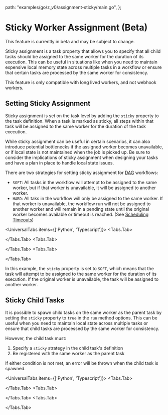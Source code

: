
  path: "examples/go/z_v0/assignment-sticky/main.go",
};


# Sticky Worker Assignment (Beta)

<Callout type="info">
  This feature is currently in beta and may be subject to change.
</Callout>

Sticky assignment is a task property that allows you to specify that all child tasks should be assigned to the same worker for the duration of its execution. This can be useful in situations like when you need to maintain expensive local memory state across multiple tasks in a workflow or ensure that certain tasks are processed by the same worker for consistency.

<Callout type="warning">
  This feature is only compatible with long lived workers, and not webhook
  workers.
</Callout>

## Setting Sticky Assignment

Sticky assignment is set on the task level by adding the `sticky` property to the task definition. When a task is marked as sticky, all steps within that task will be assigned to the same worker for the duration of the task execution.

<Callout type="warning">
  While sticky assignment can be useful in certain scenarios, it can also
  introduce potential bottlenecks if the assigned worker becomes unavailable, or
  if local state is not maintained when the job is picked up. Be sure to
  consider the implications of sticky assignment when designing your tasks and
  have a plan in place to handle local state issues.
</Callout>

There are two strategies for setting sticky assignment for [DAG](./dags.mdx) workflows:

- `SOFT`: All tasks in the workflow will attempt to be assigned to the same worker, but if that worker is unavailable, it will be assigned to another worker.
- `HARD`: All taks in the workflow will only be assigned to the same worker. If that worker is unavailable, the workflow run will not be assigned to another worker and will remain in a pending state until the original worker becomes available or timeout is reached. (See [Scheduling Timeouts](./timeouts.mdx#task-level-timeouts))

<UniversalTabs items={['Python', 'Typescript']}>
  <Tabs.Tab>

<Snippet src={snippets.python.sticky_workers.worker} />

  </Tabs.Tab>
  <Tabs.Tab>

<Snippet src={snippets.typescript.sticky.workflow} />

  </Tabs.Tab>
  <Tabs.Tab>

<GithubSnippet src={StickyWorkerGo} target="StickyWorker" />

  </Tabs.Tab>
</UniversalTabs>

In this example, the `sticky` property is set to `SOFT`, which means that the task will attempt to be assigned to the same worker for the duration of its execution. If the original worker is unavailable, the task will be assigned to another worker.

## Sticky Child Tasks

It is possible to spawn child tasks on the same worker as the parent task by setting the `sticky` property to `true` in the `run` method options. This can be useful when you need to maintain local state across multiple tasks or ensure that child tasks are processed by the same worker for consistency.

However, the child task must:

1. Specify a `sticky` strategy in the child task's definition
2. Be registered with the same worker as the parent task

If either condition is not met, an error will be thrown when the child task is spawned.

<UniversalTabs items={['Python', 'Typescript']}>
  <Tabs.Tab>

<Snippet src={snippets.python.sticky_workers.worker} />

  </Tabs.Tab>
  <Tabs.Tab>

<Snippet src={snippets.typescript.sticky.workflow} />

  </Tabs.Tab>
  <Tabs.Tab>

<GithubSnippet src={StickyWorkerGo} target="StickyChild" />

  </Tabs.Tab>
</UniversalTabs>
